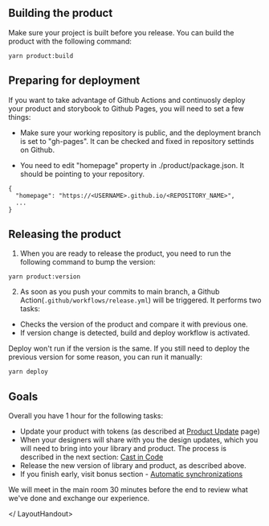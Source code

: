 
<LayoutHandout title="Product Release">

## Building the product

Make sure your project is built before you release. You can build
the product with the following command:

```
yarn product:build
```

## Preparing for deployment

If you want to take advantage of Github Actions and continuosly deploy your product and storybook to Github Pages, you will need to set a few things:

- Make sure your working repository is public, and the deployment branch is set to "gh-pages". It can be checked and fixed in repository settinds on Github.

- You need to edit "homepage" property in ./product/package.json. It should be pointing to your repository.

```
{
  "homepage": "https://<USERNAME>.github.io/<REPOSITORY_NAME>",
  ...
}
```

## Releasing the product

1. When you are ready to release the product, you need to run the following command to bump the version:

```
yarn product:version
```

2. As soon as you push your commits to main branch, a Github Action(`.github/workflows/release.yml`) will be triggered. It performs two tasks:

- Checks the version of the product and compare it with previous one.
- If version change is detected, build and deploy workflow is activated.

Deploy won't run if the version is the same. If you still need to deploy the previous version for some reason, you can run it manually:

```
yarn deploy
```

## Goals

Overall you have 1 hour for the following tasks:

- Update your product with tokens (as described at [Product Update](../product-update) page)
- When your designers will share with you the design updates, which you will need to bring into your library and product. The process is described in the next section: [Cast in Code](../cast-in-code)
- Release the new version of library and product, as described above.
- If you finish early, visit bonus section - [Automatic synchronizations](../autosync)

We will meet in the main room 30 minutes before the end to review what we've done and exchange our experience.

</ LayoutHandout>
